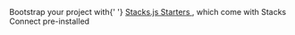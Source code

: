 <div class="p-4 bg-neutral-100 rounded-lg dark:bg-neutral-700 mb-6">
  Bootstrap your project with{' '}
  <a class="text-neutral-500 dark:text-neutral-100" href="https://docs.hiro.so/stacksjs-starters">
    Stacks.js Starters
  </a>
  , which come with Stacks Connect pre-installed
</div>
